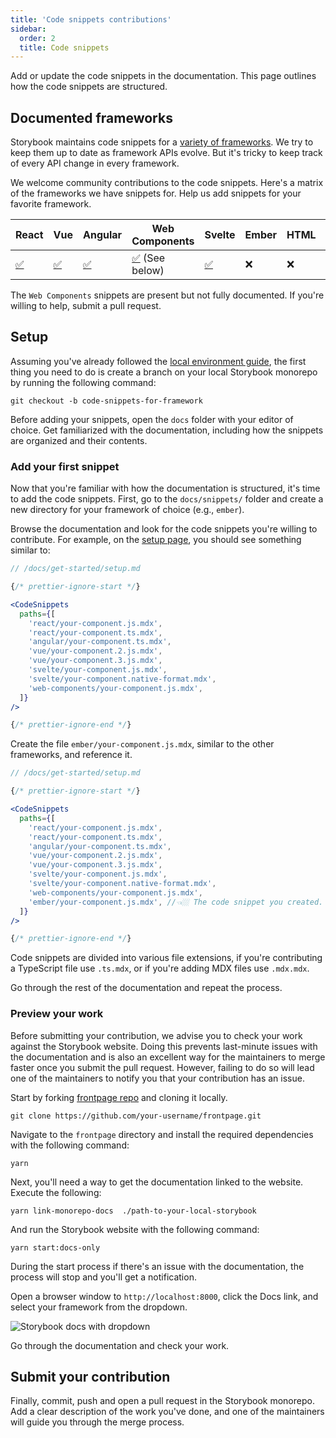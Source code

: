 ```yaml
---
title: 'Code snippets contributions'
sidebar:
  order: 2
  title: Code snippets
---
```


Add or update the code snippets in the documentation. This page outlines how the code snippets are structured.

## Documented frameworks

Storybook maintains code snippets for a [variety of frameworks](../../api/frameworks-feature-support.mdx). We try to keep them up to date as framework APIs evolve. But it's tricky to keep track of every API change in every framework.

We welcome community contributions to the code snippets. Here's a matrix of the frameworks we have snippets for. Help us add snippets for your favorite framework.

| React                                                                        | Vue                                                                        | Angular                                                                        | Web Components                                                                                    | Svelte                                                                        | Ember | HTML | Preact |
| ---------------------------------------------------------------------------- | -------------------------------------------------------------------------- | ------------------------------------------------------------------------------ | ------------------------------------------------------------------------------------------------- | ----------------------------------------------------------------------------- | ----- | ---- | ------ |
| [✅](https://github.com/storybookjs/storybook/tree/next/docs/snippets/react) | [✅](https://github.com/storybookjs/storybook/tree/next/docs/snippets/vue) | [✅](https://github.com/storybookjs/storybook/tree/next/docs/snippets/angular) | [✅](https://github.com/storybookjs/storybook/tree/next/docs/snippets/web-components) (See below) | [✅](https://github.com/storybookjs/storybook/tree/next/docs/snippets/svelte) | ❌    | ❌   | ❌     |

<Callout variant="info" icon="💡">

  The `Web Components` snippets are present but not fully documented. If you're willing to help, submit a pull request.

</Callout>

## Setup

Assuming you've already followed the [local environment guide](../code.mdx#initial-setup), the first thing you need to do is create a branch on your local Storybook monorepo by running the following command:

```shell
git checkout -b code-snippets-for-framework
```

Before adding your snippets, open the `docs` folder with your editor of choice. Get familiarized with the documentation, including how the snippets are organized and their contents.

### Add your first snippet

Now that you're familiar with how the documentation is structured, it's time to add the code snippets. First, go to the `docs/snippets/` folder and create a new directory for your framework of choice (e.g., `ember`).

Browse the documentation and look for the code snippets you're willing to contribute. For example, on the [setup page](https://github.com/storybookjs/storybook/blob/next/docs/get-started/setup.mdx), you should see something similar to:

```jsx
// /docs/get-started/setup.md

{/* prettier-ignore-start */}

<CodeSnippets
  paths={[
    'react/your-component.js.mdx',
    'react/your-component.ts.mdx',
    'angular/your-component.ts.mdx',
    'vue/your-component.2.js.mdx',
    'vue/your-component.3.js.mdx',
    'svelte/your-component.js.mdx',
    'svelte/your-component.native-format.mdx',
    'web-components/your-component.js.mdx',
  ]}
/>

{/* prettier-ignore-end */}
```

Create the file `ember/your-component.js.mdx`, similar to the other frameworks, and reference it.

```jsx
// /docs/get-started/setup.md

{/* prettier-ignore-start */}

<CodeSnippets
  paths={[
    'react/your-component.js.mdx',
    'react/your-component.ts.mdx',
    'angular/your-component.ts.mdx',
    'vue/your-component.2.js.mdx',
    'vue/your-component.3.js.mdx',
    'svelte/your-component.js.mdx',
    'svelte/your-component.native-format.mdx',
    'web-components/your-component.js.mdx',
    'ember/your-component.js.mdx', //👈🏼 The code snippet you created.
  ]}
/>

{/* prettier-ignore-end */}
```

<Callout variant="info" icon="💡">

  Code snippets are divided into various file extensions, if you're contributing a TypeScript file use `.ts.mdx`, or if you're adding MDX files use `.mdx.mdx`.

</Callout>

Go through the rest of the documentation and repeat the process.

### Preview your work

Before submitting your contribution, we advise you to check your work against the Storybook website. Doing this prevents last-minute issues with the documentation and is also an excellent way for the maintainers to merge faster once you submit the pull request. However, failing to do so will lead one of the maintainers to notify you that your contribution has an issue.

Start by forking [frontpage repo](https://github.com/storybookjs/frontpage) and cloning it locally.

```shell
git clone https://github.com/your-username/frontpage.git
```

Navigate to the `frontpage` directory and install the required dependencies with the following command:

```shell
yarn
```

Next, you'll need a way to get the documentation linked to the website. Execute the following:

```shell
yarn link-monorepo-docs  ./path-to-your-local-storybook
```

And run the Storybook website with the following command:

```shell
yarn start:docs-only
```

<Callout variant="info">

  During the start process if there's an issue with the documentation, the process will stop and you'll get a notification.
  
</Callout>

Open a browser window to `http://localhost:8000`, click the Docs link, and select your framework from the dropdown.

![Storybook docs with dropdown](../../_assets/contribute/local-storybook-website-dropdown-optimized.png)

Go through the documentation and check your work.

## Submit your contribution

Finally, commit, push and open a pull request in the Storybook monorepo. Add a clear description of the work you've done, and one of the maintainers will guide you through the merge process.
